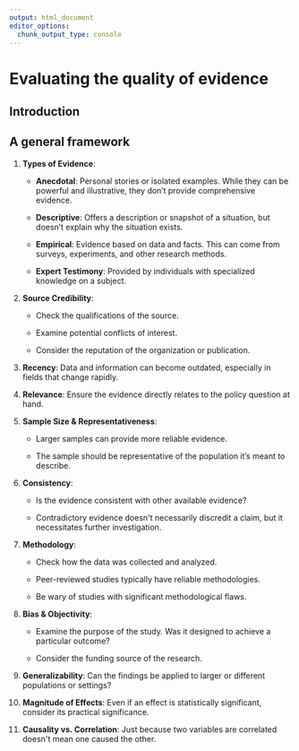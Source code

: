```yaml
---
output: html_document
editor_options: 
  chunk_output_type: console
---
```


# Evaluating the quality of evidence

## Introduction

## A general framework

1.  **Types of Evidence**:

    -   **Anecdotal**: Personal stories or isolated examples. While they can be powerful and illustrative, they don't provide comprehensive evidence.

    -   **Descriptive**: Offers a description or snapshot of a situation, but doesn't explain why the situation exists.

    -   **Empirical**: Evidence based on data and facts. This can come from surveys, experiments, and other research methods.

    -   **Expert Testimony**: Provided by individuals with specialized knowledge on a subject.

2.  **Source Credibility**:

    -   Check the qualifications of the source.

    -   Examine potential conflicts of interest.

    -   Consider the reputation of the organization or publication.

3.  **Recency**: Data and information can become outdated, especially in fields that change rapidly.

4.  **Relevance**: Ensure the evidence directly relates to the policy question at hand.

5.  **Sample Size & Representativeness**:

    -   Larger samples can provide more reliable evidence.

    -   The sample should be representative of the population it's meant to describe.

6.  **Consistency**:

    -   Is the evidence consistent with other available evidence?

    -   Contradictory evidence doesn\'t necessarily discredit a claim, but it necessitates further investigation.

7.  **Methodology**:

    -   Check how the data was collected and analyzed.

    -   Peer-reviewed studies typically have reliable methodologies.

    -   Be wary of studies with significant methodological flaws.

8.  **Bias & Objectivity**:

    -   Examine the purpose of the study. Was it designed to achieve a particular outcome?

    -   Consider the funding source of the research.

9.  **Generalizability**: Can the findings be applied to larger or different populations or settings?

10. **Magnitude of Effects**: Even if an effect is statistically significant, consider its practical significance.

11. **Causality vs. Correlation**: Just because two variables are correlated doesn\'t mean one caused the other.
